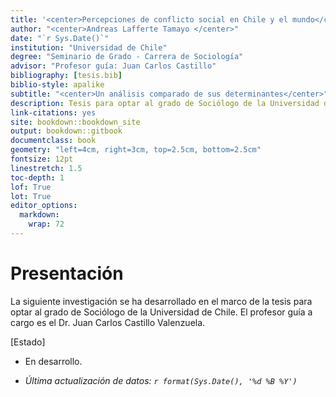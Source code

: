 ```yaml
---
title: '<center>Percepciones de conflicto social en Chile y el mundo</center>'
author: "<center>Andreas Lafferte Tamayo </center>"
date: "`r Sys.Date()`"
institution: "Universidad de Chile"
degree: "Seminario de Grado - Carrera de Sociología"
advisor: "Profesor guía: Juan Carlos Castillo"
bibliography: [tesis.bib]
biblio-style: apalike
subtitle: "<center>Un análisis comparado de sus determinantes</center>"
description: Tesis para optar al grado de Sociólogo de la Universidad de Chile
link-citations: yes
site: bookdown::bookdown_site
output: bookdown::gitbook
documentclass: book
geometry: "left=4cm, right=3cm, top=2.5cm, bottom=2.5cm"
fontsize: 12pt
linestretch: 1.5
toc-depth: 1
lof: True
lot: True
editor_options: 
  markdown: 
    wrap: 72
---
```

# Presentación {-}

La siguiente investigación se ha desarrollado en el marco de la tesis para optar al grado de Sociólogo de la Universidad de Chile. El profesor guía a cargo es el Dr. Juan Carlos Castillo Valenzuela.

[Estado]

- En desarrollo. 

- *Última actualización de datos: `r format(Sys.Date(), '%d %B %Y')`*
</center>